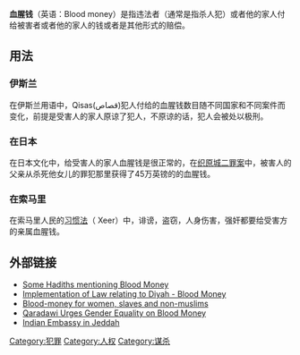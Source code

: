 '''血腥钱'''（英语：Blood money）是指违法者（通常是指杀人犯）或者他的家人付给被害者或者他的家人的钱或者是其他形式的赔偿。

==用法==
===伊斯兰===
在伊斯兰用语中，Qisas(قصاص)犯人付给的血腥钱数目随不同国家和不同案件而变化，前提是受害人的家人原谅了犯人，不原谅的话，犯人会被处以极刑。

===在日本===
在日本文化中，给受害人的家人血腥钱是很正常的，在[[织原城二罪案|织原城二罪案]]中，被害人的父亲从杀死他女儿的罪犯那里获得了45万英镑的的血腥钱。

===在索马里===

在索马里人民的[[习惯法|习惯法]]（ Xeer）中，诽谤，盗窃，人身伤害，强奸都要给受害方的亲属血腥钱。

==外部链接==
*[https://web.archive.org/web/20081128185659/http://www.usc.edu/dept/MSA/fundamentals/hadithsunnah/bukhari/083.sbt.html Some Hadiths mentioning Blood Money]
*[https://web.archive.org/web/20071127152044/http://www.understanding-islam.com/related/text.asp?type=question&qid=1742 Implementation of Law relating to Diyah - Blood Money]
*[https://web.archive.org/web/20080203045740/http://www.isna.net/library/hadith/malik/043_mmt.html Blood-money for women, slaves and non-muslims]
*[https://web.archive.org/web/20100324112548/http://www.islamonline.net/English/News/2004-12/24/article05.shtml Qaradawi Urges Gender Equality on Blood Money]
*[https://web.archive.org/web/20110724130457/http://www.cgijeddah.com/cgijed/Welfare/deathbooklet.htm Indian Embassy in Jeddah]


[[Category:犯罪|Category:犯罪]]
[[Category:人权|Category:人权]]
[[Category:谋杀|Category:谋杀]]